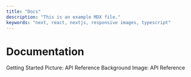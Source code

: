 ```yaml
---
title: "Docs"
description: "This is an example MDX file."
keywords: "next, react, nextjs, responsive images, typescript"
---
```


# Documentation

<SimpleGrid>
  <FeaturedLink href="/docs/getting-started" size="lg">
    Getting Started
  </FeaturedLink>
  <FeaturedLink href="/docs/picture" size="lg">
    Picture: API Reference
  </FeaturedLink>
  <FeaturedLink href="/docs/background-image" size="lg">
    Background Image: API Reference
  </FeaturedLink>
</SimpleGrid>
